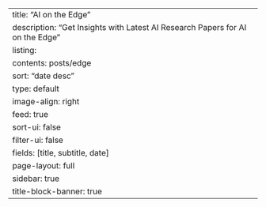 ---
title: "AI on the Edge"
description: "Get Insights with Latest AI Research Papers for AI on the Edge"
listing:
  contents: posts/edge
  sort: "date desc"
  type: default
  image-align: right
  feed: true
  sort-ui: false
  filter-ui: false
  fields: [title, subtitle, date]
page-layout: full
sidebar: true
title-block-banner: true
---